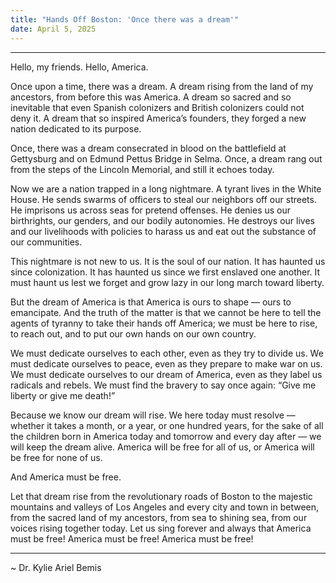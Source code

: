 ```yaml
---
title: "Hands Off Boston: 'Once there was a dream'"
date: April 5, 2025
---
```


***

Hello, my friends. Hello, America.

Once upon a time, there was a dream. A dream rising from the land of my ancestors, from before this was America. A dream so sacred and so inevitable that even Spanish colonizers and British colonizers could not deny it. A dream that so inspired America’s founders, they forged a new nation dedicated to its purpose.

Once, there was a dream consecrated in blood on the battlefield at Gettysburg and on Edmund Pettus Bridge in Selma. Once, a dream rang out from the steps of the Lincoln Memorial, and still it echoes today.

Now we are a nation trapped in a long nightmare. A tyrant lives in the White House. He sends swarms of officers to steal our neighbors off our streets. He imprisons us across seas for pretend offenses. He denies us our birthrights, our genders, and our bodily autonomies. He destroys our lives and our livelihoods with policies to harass us and eat out the substance of our communities.

This nightmare is not new to us. It is the soul of our nation. It has haunted us since colonization. It has haunted us since we first enslaved one another. It must haunt us lest we forget and grow lazy in our long march toward liberty.

But the dream of America is that America is ours to shape — ours to emancipate. And the truth of the matter is that we cannot be here to tell the agents of tyranny to take their hands off America; we must be here to rise, to reach out, and to put our own hands on our own country.

We must dedicate ourselves to each other, even as they try to divide us. We must dedicate ourselves to peace, even as they prepare to make war on us. We must dedicate ourselves to our dream of America, even as they label us radicals and rebels. We must find the bravery to say once again: “Give me liberty or give me death!”

Because we know our dream will rise. We here today must resolve — whether it takes a month, or a year, or one hundred years, for the sake of all the children born in America today and tomorrow and every day after — we will keep the dream alive. America will be free for all of us, or America will be free for none of us.

And America must be free.

Let that dream rise from the revolutionary roads of Boston to the majestic mountains and valleys of Los Angeles and every city and town in between, from the sacred land of my ancestors, from sea to shining sea, from our voices rising together today. Let us sing forever and always that America must be free! America must be free! America must be free!

---

~ Dr. Kylie Ariel Bemis
